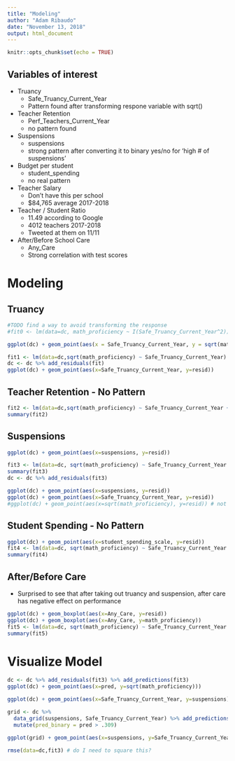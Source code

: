 ```yaml
---
title: "Modeling"
author: "Adam Ribaudo"
date: "November 13, 2018"
output: html_document
---
```


```r
knitr::opts_chunk$set(echo = TRUE)
```

## Variables of interest

* Truancy
  + Safe_Truancy_Current_Year
  + Pattern found after transforming respone variable with sqrt()
* Teacher Retention
  + Perf_Teachers_Current_Year
  + no pattern found
* Suspensions
  + suspensions
  + strong pattern after converting it to binary yes/no for 'high # of suspensions'
* Budget per student 
  + student_spending
  + no real pattern
* Teacher Salary
  + Don't have this per school 
  + $84,765 average 2017-2018 
* Teacher / Student Ratio
  + 11.49 according to Google
  + 4012 teachers 2017-2018
  + Tweeted at them on 11/11
* After/Before School Care
  + Any_Care
  + Strong correlation with test scores
  
# Modeling
## Truancy
```r

#TODO find a way to avoid transforming the response
#fit0 <- lm(data=dc, math_proficiency ~ I(Safe_Truancy_Current_Year^2))

ggplot(dc) + geom_point(aes(x = Safe_Truancy_Current_Year, y = sqrt(math_proficiency)))

fit1 <- lm(data=dc,sqrt(math_proficiency) ~ Safe_Truancy_Current_Year)
dc <- dc %>% add_residuals(fit)
ggplot(dc) + geom_point(aes(x=Safe_Truancy_Current_Year, y=resid))

```

## Teacher Retention - No Pattern

```r

fit2 <- lm(data=dc,sqrt(math_proficiency) ~ Safe_Truancy_Current_Year + Perf_Teachers_Current_Year)
summary(fit2)
```


## Suspensions
```r
ggplot(dc) + geom_point(aes(x=suspensions, y=resid))

fit3 <- lm(data=dc, sqrt(math_proficiency) ~ Safe_Truancy_Current_Year + suspensions)
summary(fit3)
dc <- dc %>% add_residuals(fit3)

ggplot(dc) + geom_point(aes(x=suspensions, y=resid))
ggplot(dc) + geom_point(aes(x=Safe_Truancy_Current_Year, y=resid))
#ggplot(dc) + geom_point(aes(x=sqrt(math_proficiency), y=resid)) # not sure what's going on here
```

## Student Spending - No Pattern
```r
ggplot(dc) + geom_point(aes(x=student_spending_scale, y=resid))
fit4 <- lm(data=dc, sqrt(math_proficiency) ~ Safe_Truancy_Current_Year + high_suspensions + student_spending)
summary(fit4)

```

## After/Before Care

- Surprised to see that after taking out truancy and suspension, after care has negative effect on performance

```r


ggplot(dc) + geom_boxplot(aes(x=Any_Care, y=resid))
ggplot(dc) + geom_boxplot(aes(x=Any_Care, y=math_proficiency))
fit5 <- lm(data=dc, sqrt(math_proficiency) ~ Safe_Truancy_Current_Year + high_suspensions + Any_Care)
summary(fit5)
```

# Visualize Model
```r
dc <- dc %>% add_residuals(fit3) %>% add_predictions(fit3)
ggplot(dc) + geom_point(aes(x=pred, y=sqrt(math_proficiency)))

ggplot(dc) + geom_point(aes(x=Safe_Truancy_Current_Year, y=suspensions))

grid <- dc %>% 
  data_grid(suspensions, Safe_Truancy_Current_Year) %>% add_predictions(fit3) %>%
  mutate(pred_binary = pred > .309)

ggplot(grid) + geom_point(aes(x=suspensions, y=Safe_Truancy_Current_Year, color=pred_binary))

rmse(data=dc,fit3) # do I need to square this?


```